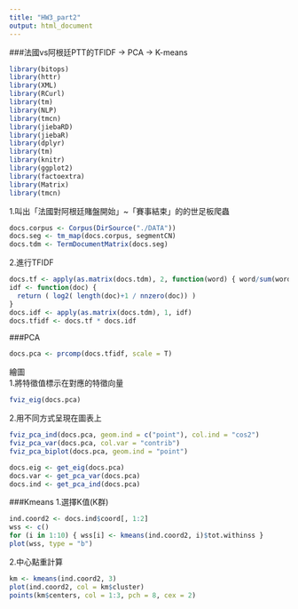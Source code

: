 ```yaml
---
title: "HW3_part2"
output: html_document
---
```

###法國vs阿根廷PTT的TFIDF -> PCA -> K-means
```r
library(bitops)
library(httr)
library(XML)
library(RCurl)
library(tm)
library(NLP)
library(tmcn)
library(jiebaRD)
library(jiebaR)
library(dplyr)
library(tm)
library(knitr)
library(ggplot2)
library(factoextra)
library(Matrix)
library(tmcn)
```

1.叫出「法國對阿根廷賭盤開始」~「賽事結束」的的世足板爬蟲
```r
docs.corpus <- Corpus(DirSource("./DATA"))
docs.seg <- tm_map(docs.corpus, segmentCN)
docs.tdm <- TermDocumentMatrix(docs.seg)
```

2.進行TFIDF
```r
docs.tf <- apply(as.matrix(docs.tdm), 2, function(word) { word/sum(word) })
idf <- function(doc) {
  return ( log2( length(doc)+1 / nnzero(doc)) )
}
docs.idf <- apply(as.matrix(docs.tdm), 1, idf)
docs.tfidf <- docs.tf * docs.idf
```

###PCA
```r
docs.pca <- prcomp(docs.tfidf, scale = T)
```

繪圖  
1.將特徵值標示在對應的特徵向量
```r
fviz_eig(docs.pca)
```
2.用不同方式呈現在圖表上
```r
fviz_pca_ind(docs.pca, geom.ind = c("point"), col.ind = "cos2")
fviz_pca_var(docs.pca, col.var = "contrib")
fviz_pca_biplot(docs.pca, geom.ind = "point")
```
```r
docs.eig <- get_eig(docs.pca)
docs.var <- get_pca_var(docs.pca)
docs.ind <- get_pca_ind(docs.pca)
```

###Kmeans
1.選擇K值(K群)
```r
ind.coord2 <- docs.ind$coord[, 1:2]
wss <- c()
for (i in 1:10) { wss[i] <- kmeans(ind.coord2, i)$tot.withinss }
plot(wss, type = "b")
```

2.中心點重計算
```r
km <- kmeans(ind.coord2, 3)
plot(ind.coord2, col = km$cluster)
points(km$centers, col = 1:3, pch = 8, cex = 2)
```
